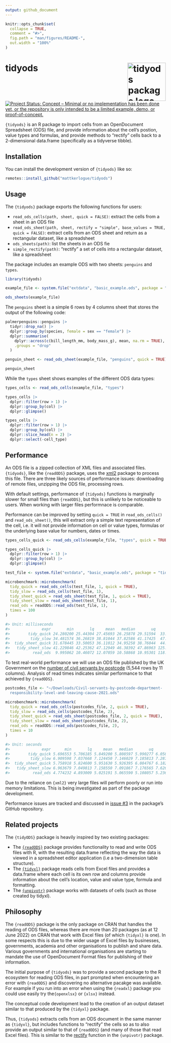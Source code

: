 ```yaml
---
output: github_document
---
```


<!-- README.md is generated from README.Rmd. Please edit that file -->

```r
knitr::opts_chunk$set(
  collapse = TRUE,
  comment = "#>",
  fig.path = "man/figures/README-",
  out.width = "100%"
)
```

# tidyods <img src="man/figures/tidyods_hex.png" align="right" alt="tidyods package logo" width="120" />

<!-- badges: start -->
[![Project Status: Concept – Minimal or no implementation has been done yet, or the repository is only intended to be a limited example, demo, or proof-of-concept.](https://www.repostatus.org/badges/latest/concept.svg)](https://www.repostatus.org/#concept)
<!-- badges: end -->

`{tidyods}` is an R package to import cells from an OpenDocument Spreadsheet 
(ODS) file, and provide information about the cell's postion, value types and 
formulas, and provide methods to "rectify" cells back to a 2-dimensional 
data.frame (specifically as a tidyverse tibble).

## Installation

You can install the development version of `{tidyods}` like so:

``` r
remotes::install_github("mattkerlogue/tidyods")
```

## Usage
The `{tidyods}` package exports the following functions for users:

- `read_ods_cells(path, sheet, quick = FALSE)`: extract the cells from a sheet 
  in an ODS file
- `read_ods_sheet(path, sheet, rectify = "simple", base_values = TRUE, quick = FALSE)`: 
  extract cells from an ODS sheet and return as a rectangular dataset, like a 
  spreadsheet
- `ods_sheets(path)`: list the sheets in an ODS fie
- `simple_rectify(path)`: "rectify" a set of cells into a rectangular dataset, 
  like a spreadsheet

The package includes an example ODS with two sheets: `penguins` and `types`.

```r
library(tidyods)

example_file <- system.file("extdata", "basic_example.ods", package = "tidyods")

ods_sheets(example_file)
```

The `penguins` sheet is a simple 6 rows by 4 columns sheet that stores the 
output of the following code:

```r
palmerpenguins::penguins |>
  tidyr::drop_na() |>
  dplyr::group_by(species, female = sex == "female") |>
  dplyr::summarise(
    dplyr::across(c(bill_length_mm, body_mass_g), mean, na.rm = TRUE),
    .groups = "drop"
  )
```

```r
penguin_sheet <- read_ods_sheet(example_file, "penguins", quick = TRUE)

penguin_sheet
```

While the `types` sheet shows examples of the different ODS data types:
```r
types_cells <- read_ods_cells(example_file, "types")

types_cells |> 
  dplyr::filter(row > 1) |>
  dplyr::group_by(col) |>
  dplyr::glimpse()

types_cells |>
  dplyr::filter(row > 1) |>
  dplyr::group_by(col) |>
  dplyr::slice_head(n = 2) |>
  dplyr::select(-cell_type)
```

## Performance
An ODS file is a zipped collection of XML files and associated files. 
`{tidyods}`, like the `{readODS}` package, uses the [xml2](https://xml2.r-lib.org) 
package to process this file. There are three likely sources of performance 
issues: downloading of remote files, unzipping the ODS file, processing rows.

With default settings, performance of `{tidyods}` functions is marginally slower
for small files than `{readODS}`, but this is unlikely to be noticeable to users.
When working with larger files performnace is comparable.

Performance can be improved by setting `quick = TRUE` in `read_ods_cells()` 
and `read_ods_sheet()`, this will extract only a simple text representation of 
the cell, i.e. it will not provide information on cell or value types, formulas 
or the underlying base value for numbers, dates or times.

```r
types_cells_quick <- read_ods_cells(example_file, "types", quick = TRUE)

types_cells_quick |>
  dplyr::filter(row > 1) |>
  dplyr::group_by(col) |>
  dplyr::glimpse()
```

```r
test_file <- system.file("extdata", "basic_example.ods", package = "tidyods")

microbenchmark::microbenchmark(
  tidy_quick = read_ods_cells(test_file, 1, quick = TRUE),
  tidy_slow = read_ods_cells(test_file, 1),
  tidy_sheet_quick = read_ods_sheet(test_file, 1, quick = TRUE),
  tidy_sheet_slow = read_ods_sheet(test_file, 1),
  read_ods = readODS::read_ods(test_file, 1),
  times = 100
)

#> Unit: milliseconds
#>              expr       min       lq     mean   median       uq       max neval
#>        tidy_quick 24.280200 25.44304 27.45693 26.25878 29.51594  33.89195   100
#>         tidy_slow 34.481574 36.26819 38.81044 37.82586 41.17425  47.92445   100
#>  tidy_sheet_quick 31.678445 33.50053 36.11012 34.95258 38.76044  44.62018   100
#>   tidy_sheet_slow 41.229846 42.25362 47.12949 46.38392 47.86963 125.16058   100
#>          read_ods  9.995062 10.46072 12.07059 10.58868 10.95301 118.04728   100

```

To test real-world performance we will use an ODS file published by the UK 
Government on the [number of civil servants by postcode](https://www.gov.uk/government/statistics/number-of-civil-servants-by-postcode-department-responsibility-level-and-leaving-cause-2021) (5,544 rows by 11 columns). Analysis 
of read times indicates similar performance to that achieved by `{readODS}`.

```r
postcodes_file <- "~/Downloads/Civil-servants-by-postcode-department-
  responsibility-level-and-leaving-cause-2021.ods"

microbenchmark::microbenchmark(
  tidy_quick = read_ods_cells(postcodes_file, 2, quick = TRUE),
  tidy_slow = read_ods_cells(postcodes_file, 2),
  tidy_sheet_quick = read_ods_sheet(postcodes_file, 2, quick = TRUE),
  tidy_sheet_slow = read_ods_sheet(postcodes_file, 2),
  read_ods = readODS::read_ods(postcodes_file, 2),
  times = 10
)

#> Unit: seconds
#>              expr      min       lq     mean   median       uq      max neval
#>        tidy_quick 5.696553 5.706185 5.849200 5.808597 5.990277 6.058689    10
#>         tidy_slow 6.909598 7.037668 7.124450 7.146029 7.185813 7.287308    10
#>  tidy_sheet_quick 5.758918 5.824600 5.951630 5.926395 6.084767 6.182411    10
#>   tidy_sheet_slow 6.963679 7.049813 7.158550 7.091867 7.176565 7.626200    10
#>          read_ods 4.774232 4.893009 5.025191 5.065590 5.108057 5.236603    10
```

Due to the reliance on `{xml2}` very large files will perform poorly or run into
memory limitations. This is being investigated as part of the package development.

Performance issues are tracked and discussed in 
[issue #3](https://github.com/mattkerlogue/tidyods/issues/3) 
in the package's GitHub repository.

## Related projects
The `{tidyODS}` package is heavily inspired by two existing packages:

- The [`{readODS}`](https://github.com/chainsawriot/readODS) package provides
  functionality to read and write ODS files with R, with the resulting 
  data.frame reflecting the way the data is viewed in a spreadsheet editor 
  application (i.e a two-dimension table structure).
- The [`{tidyxl}`](https://nacnudus.github.io/tidyxl/) package reads cells from 
  Excel files and provides a data.frame where each cell is its own row and 
  columns provide information about the cell's location, value and value type, 
  formula and formatting.
- The [`{unpivotr}`](https://nacnudus.github.io/unpivotr/) package works with 
  datasets of cells (such as those created by tidyxl).

## Philosophy
The `{readODS}` package is the only package on CRAN that handles the reading of 
ODS files, whereas there are more than 20 packages (as at 12 June 2022) on CRAN 
that work with Excel files (of which `{tidyxl}` is one). In some respects this 
is due to the wider usage of Excel files by businesses, governments, academia 
and other organisations to publish and share data. Various governments and
international organisations are starting to mandate the use of OpenDocument 
Format files for publishing of their information.

The initial purpose of `{tidyods}` was to provide a second package to the R 
ecosystem for reading ODS files, in part prompted when encountering an error 
with `{readODS}` and discovering no alternative pacakge was available. For 
example if you run into an error when using the `{readxl}` package you could 
use easily try the`{openxlsx}` or `{xlsx}` instead.

The conceptual code development lead to the creation of an output dataset 
similar to that produced by the `{tidyxl}` package.

Thus, `{tidyods}` extracts cells from an ODS document in the same manner as
`{tidyxl}`, but includes functions to "rectify" the cells so as to also provide
an output similar to that of `{readODS}` (and many of those that read Excel 
files). This is similar to the 
[rectify](https://nacnudus.github.io/unpivotr/reference/rectify.html) function 
in the `{unpivotr}` package.
